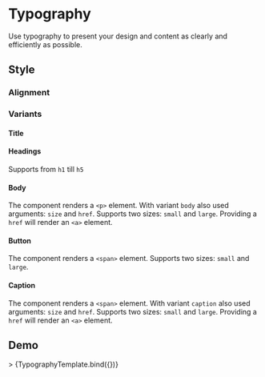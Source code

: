 <!-- Typography.mdx -->

<Meta
  title="Typography"
  component={Typography}
/>


# Typography
Use typography to present your design and content as clearly and efficiently as possible.

## Style

### Alignment
<Canvas isColumn>
  <Story id='typography--center-align' />
  <Story id='typography--inherit-align' />
  <Story id='typography--justify-align' />
  <Story id='typography--left-align' />
  <Story id='typography--right-align' />
</Canvas>

### Variants

#### Title
<Canvas isColumn>
  <Story id='typography--title' />
</Canvas>

#### Headings
Supports from ```h1``` till ```h5```
<Canvas isColumn>
  <Story id='typography--h-1' />
  <Story id='typography--h-2' />
  <Story id='typography--h-3' />
  <Story id='typography--h-4' />
  <Story id='typography--h-5' />
</Canvas>

#### Body
The component renders a ```<p>``` element.
With variant ```body``` also used arguments: ```size``` and ```href```.
Supports two sizes: ```small``` and  ```large```.
Providing a ```href``` will render an ```<a>``` element.

<Canvas isColumn>
  <Story id='typography--body-large' />
  <Story id='typography--body-large-link' />
  <Story id='typography--body-small' />
  <Story id='typography--body-small-link' />
</Canvas>

#### Button
The component renders a ```<span>``` element.
Supports two sizes: ```small``` and  ```large```.

<Canvas isColumn>
  <Story id='typography--button-large' />
  <Story id='typography--button-small' />
</Canvas>

#### Caption
The component renders a ```<span>``` element.
With variant ```caption``` also used arguments: ```size``` and ```href```.
Supports two sizes: ```small``` and  ```large```.
Providing a ```href``` will render an ```<a>``` element.

<Canvas isColumn>
  <Story id='typography--caption-large' />
  <Story id='typography--caption-large-link' />
  <Story id='typography--caption-small' />
  <Story id='typography--caption-small-link' />
</Canvas>


## Demo
<Canvas>
  <Story
    name="Demo"
    args={{
      align: 'center',
      children:'Body Regular',
      className: 'custom-typography',
      dataTestId: 'test-typography-id',
      marginBottom: false,
      noWrap: true,
      paragraph: false,
      size: 'lg',
      variant: 'body'
    }}>
    >
    {TypographyTemplate.bind({})}
  </Story>
</Canvas>

<ArgsTable story="Demo" />
